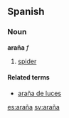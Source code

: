 ==Spanish==
===Noun===
'''araña''' ''f''

#[[spider]]

====Related terms====
*[[araña de luces]]

[[es:araña]]
[[sv:araña]]